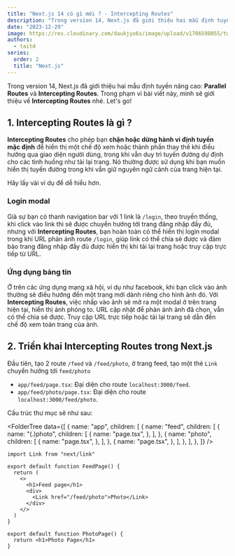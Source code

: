 ```yaml
---
title: "Next.js 14 có gì mới ? - Intercepting Routes"
description: "Trong version 14, Next.js đã giới thiệu hai mẫu định tuyến nâng cao: **Parallel Routes** và **Intercepting Routes**. Trong phạm vi bài viết này, mình sẽ giới thiệu về **Intercepting Routes** nhé. Let's go!"
date: "2023-12-29"
image: https://res.cloudinary.com/daukjyo6s/image/upload/v1706598055/twitter-card_sznp94.png
authors:
  - taitd
series:
  order: 2
  title: "Next.js"
---
```


Trong version 14, Next.js đã giới thiệu hai mẫu định tuyến nâng cao: **Parallel Routes** và **Intercepting Routes**. Trong phạm vi bài viết này, mình sẽ giới thiệu về **Intercepting Routes** nhé. Let's go!

## 1. Intercepting Routes là gì ?

**Intercepting Routes** cho phép bạn **chặn hoặc dừng hành vi định tuyến mặc định** để hiển thị một chế độ xem hoặc thành phần thay thế khi điều hướng qua giao diện người dùng, trong khi vẫn duy trì tuyến đường dự định cho các tình huống như tải lại trang. Nó thường được sử dụng khi bạn muốn hiển thị tuyến đường trong khi vẫn giữ nguyên ngữ cảnh của trang hiện tại.

Hãy lấy vài ví dụ để dễ hiểu hơn.

### Login modal

Giả sự bạn có thanh navigation bar với 1 link là `/login`, theo truyền thống, khi click vào link thì sẽ được chuyển hướng tới trang đăng nhập đầy đủ, nhưng với **Intercepting Routes**, bạn hoàn toàn có thể hiển thị login modal trong khi URL phản ánh route `/login`, giúp link có thể chia sẻ được và đảm bảo trang đăng nhập đầy đủ được hiển thị khi tải lại trang hoặc truy cập trực tiếp từ URL.

### Ứng dụng bảng tin

Ở trên các ứng dụng mạng xã hội, ví dụ như facebook, khi bạn click vào ảnh thường sẽ điều hướng đến một trang mới dành riêng cho hình ảnh đó. Với **Intercepting Routes**, việc nhấp vào ảnh sẽ mở ra một modal ở trên trang hiện tại, hiển thị ảnh phóng to. URL cập nhật để phản ánh ảnh đã chọn, vẫn có thể chia sẻ được. Truy cập URL trực tiếp hoặc tải lại trang sẽ dẫn đến chế độ xem toàn trang của ảnh.

## 2. Triển khai Intercepting Routes trong Next.js

Đầu tiên, tạo 2 route `/feed` và `/feed/photo`, ở trang feed, tạo một thẻ `Link` chuyển hướng tới `feed/photo`

- `app/feed/page.tsx`: Đại diện cho route `localhost:3000/feed`.
- `app/feed/photo/page.tsx`: Đại diện cho route `localhost:3000/feed/photo`.

Cấu trúc thư mục sẽ như sau:

<FolderTree
  data={[
    {
      name: "app",
      children: [
        {
          name: "feed",
          children: [
            {
              name: "(.)photo",
              children: [
                {
                  name: "page.tsx",
                },
              ],
            },
            {
              name: "photo",
              children: [
                {
                  name: "page.tsx",
                },
              ],
            },
            {
              name: "page.tsx",
            },
          ],
        },
      ],
    },
  ]}
/>

```tsx title="app/feed/page.tsx"
import Link from "next/link"

export default function FeedPage() {
  return (
    <>
      <h1>Feed page</h1>
      <div>
        <Link href="/feed/photo">Photo</Link>
      </div>
    </>
  )
}
```

```tsx title="app/feed/photo/page.tsx"
export default function PhotoPage() {
  return <h1>Photo Page</h1>
}
```
